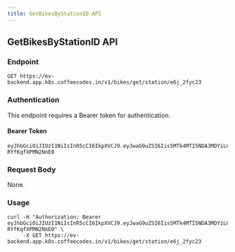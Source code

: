 ```yaml
---
title: GetBikesByStationID API
---
```


## GetBikesByStationID API

### Endpoint

`GET https://ev-backend.app.k8s.coffeecodes.in/v1/bikes/get/station/e6j_2fyc23`

### Authentication

This endpoint requires a Bearer token for authentication.

#### Bearer Token
```
eyJhbGciOiJIUzI1NiIsInR5cCI6IkpXVCJ9.eyJwaG9uZSI6Iis5MTk4MTI5NDA3MDYiLCJ1aWQiOiJhZnJ3dXZkXzFqIn0.se2WRRJhST9uvOyhTwunvJiiMYD-RYfKqfXPMN2NnE0
```

### Request Body

None.

### Usage

```
curl -H "Authorization: Bearer eyJhbGciOiJIUzI1NiIsInR5cCI6IkpXVCJ9.eyJwaG9uZSI6Iis5MTk4MTI5NDA3MDYiLCJ1aWQiOiJhZnJ3dXZkXzFqIn0.se2WRRJhST9uvOyhTwunvJiiMYD-RYfKqfXPMN2NnE0" \
     -X GET https://ev-backend.app.k8s.coffeecodes.in/v1/bikes/get/station/e6j_2fyc23
```
